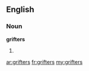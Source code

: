 ==English==
===Noun===
'''grifters'''
# {{plural of|[[grifter]]}}

[[ar:grifters]]
[[fr:grifters]]
[[my:grifters]]